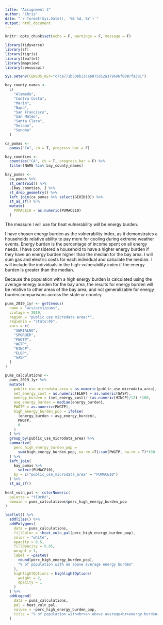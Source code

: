 ```yaml
---
title: "Assignment 3"
author: "Chris"
date: "`r format(Sys.Date(), '%B %d, %Y')`"
output: html_document
---
```


```r
knitr::opts_chunk$set(echo = F, warnings = F, message = F)
```

```r
library(tidyverse)
library(sf)
library(tigris)
library(leaflet)
library(mapview)
library(censusapi)

Sys.setenv(CENSUS_KEY="c7ce771b506b13ca6875d12a179606f8087fa381")
```

```r
bay_county_names <-
  c(
    "Alameda",
    "Contra Costa",
    "Marin",
    "Napa",
    "San Francisco",
    "San Mateo",
    "Santa Clara",
    "Solano",
    "Sonoma"
  )

ca_pumas <- 
  pumas("CA", cb = T, progress_bar = F)

bay_counties <- 
  counties("CA", cb = T, progress_bar = F) %>% 
  filter(NAME %in% bay_county_names)

bay_pumas <- 
  ca_pumas %>% 
  st_centroid() %>% 
  .[bay_counties, ] %>% 
  st_drop_geometry() %>% 
  left_join(ca_pumas %>% select(GEOID10)) %>% 
  st_as_sf() %>% 
  mutate(
    PUMACE10 = as.numeric(PUMACE10)
  )
```

The measure I will use for heat vulnerability will be energy burden.

I have chosen energy burden as the vulnerability index, as it demonstrates a households relative ability to pay more for cooling during extreme weather events. Energy burden is the percentage of income spent on all energy needs. I have considered a household to have a higher energy burden if they have an energy burden higher than the median for the bay area. I will sum gas and electric costs for each individual and calculate the median. I will include the individuals in the high-vulnerability index if the energy burden is greater than the median. 

Because the population with a high energy burden is calculated using the average energy burden for the bay area, the results for energy burden will be relative to other areas of the bay area, and not generalizable for energy burden comparisons across the state or country.

```r
pums_2019_1yr <- getCensus(
  name = "acs/acs1/pums",
  vintage = 2019,
  region = "public use microdata area:*", 
  regionin = "state:06",
  vars = c(
    "SERIALNO",
    "SPORDER",
    "PWGTP",
    "WGTP",
    "HINCP",
    "ELEP",
    "GASP"
  )
)

pums_calculations <-
  pums_2019_1yr %>% 
  mutate(
    public_use_microdata_area = as.numeric(public_use_microdata_area),
    net_energy_cost = as.numeric(ELEP) + as.numeric(GASP),
    energy_burden = (net_energy_cost)/ (as.numeric(HINCP)/12) *100,
    avg_energy_burden = median(energy_burden),
    PWGTP = as.numeric(PWGTP),
    high_energy_burden_pop = ifelse(
      (energy_burden > avg_energy_burden),
      PWGTP,
      0
    )
  ) %>% 
  group_by(public_use_microdata_area) %>% 
  summarize(
    perc_high_energy_burden_pop =
      sum(high_energy_burden_pop, na.rm =T)/sum(PWGTP, na.rm = T)*100
  ) %>% 
  left_join(
    bay_pumas %>% 
      select(PUMACE10),
    by = c("public_use_microdata_area" = "PUMACE10")
  ) %>% 
  st_as_sf()
  
heat_vuln_pal <- colorNumeric(
  palette = "YlOrRd",
  domain = pums_calculations$perc_high_energy_burden_pop
)

leaflet() %>%
  addTiles() %>% 
  addPolygons(
    data = pums_calculations,
    fillColor = ~heat_vuln_pal(perc_high_energy_burden_pop),
    color = "white",
    opacity = 0.5,
    fillOpacity = 0.85,
    weight = 1,
    label = ~paste0(
      round(perc_high_energy_burden_pop), 
      "% of population with an above average energy burden"
    ),
    highlightOptions = highlightOptions(
      weight = 2,
      opacity = 1
    )
  ) %>% 
  addLegend(
    data = pums_calculations,
    pal = heat_vuln_pal,
    values = ~perc_high_energy_burden_pop,
    title = "% of population with<br>an above average<br>energy burden<br>for the Bay Area"
  )

```














